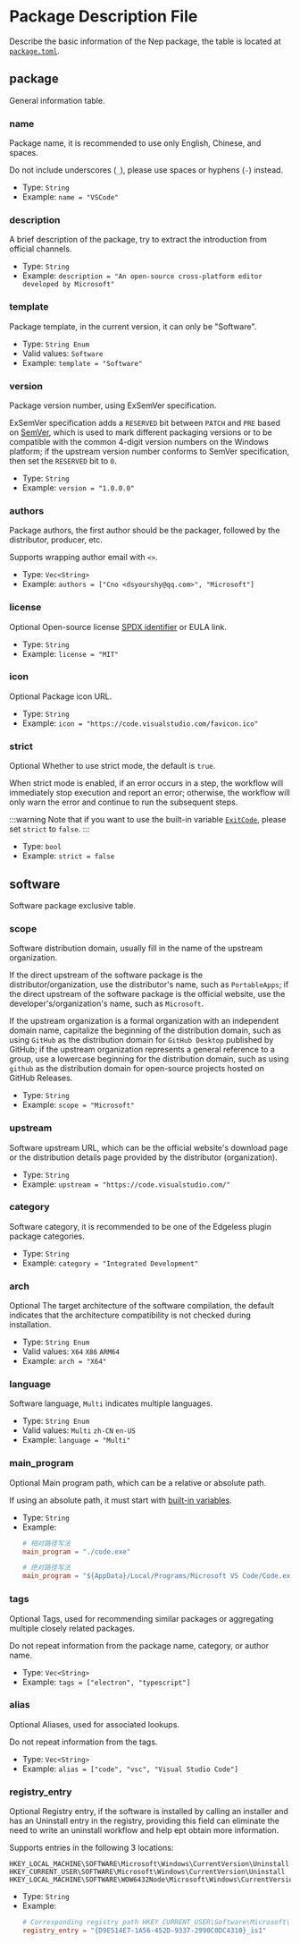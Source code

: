 # Package Description File

[//]: # (This file is automatically generated by script, do not modify it.)


Describe the basic information of the Nep package, the table is located at [`package.toml`](/nep/struct/2-inner.html#package-description-file).
## package
General information table.

### name
Package name, it is recommended to use only English, Chinese, and spaces.

Do not include underscores (`_`), please use spaces or hyphens (`-`) instead.
* Type: `String`  
* Example: `name = "VSCode"`

### description
A brief description of the package, try to extract the introduction from official channels.
* Type: `String`  
* Example: `description = "An open-source cross-platform editor developed by Microsoft"`

### template
Package template, in the current version, it can only be "Software".
* Type: `String Enum` 
* Valid values: `Software` 
* Example: `template = "Software"`

### version
Package version number, using ExSemVer specification.

ExSemVer specification adds a `RESERVED` bit between `PATCH` and `PRE` based on [SemVer](https://semver.org), which is used to mark different packaging versions or to be compatible with the common 4-digit version numbers on the Windows platform; if the upstream version number conforms to SemVer specification, then set the `RESERVED` bit to `0`.
* Type: `String`  
* Example: `version = "1.0.0.0"`

### authors
Package authors, the first author should be the packager, followed by the distributor, producer, etc.

Supports wrapping author email with `<>`.
* Type: `Vec<String>`  
* Example: `authors = ["Cno <dsyourshy@qq.com>", "Microsoft"]`

### license
<Tag>Optional</Tag> Open-source license [SPDX identifier](https://spdx.org/licenses/) or EULA link.
* Type: `String`  
* Example: `license = "MIT"`

### icon
<Tag>Optional</Tag> Package icon URL.
* Type: `String`  
* Example: `icon = "https://code.visualstudio.com/favicon.ico"`

### strict
<Tag>Optional</Tag> Whether to use strict mode, the default is `true`.

When strict mode is enabled, if an error occurs in a step, the workflow will immediately stop execution and report an error; otherwise, the workflow will only warn the error and continue to run the subsequent steps.

:::warning
Note that if you want to use the built-in variable [`ExitCode`](/nep/definition/2-context#exitcode), please set `strict` to `false`.
:::
* Type: `bool`  
* Example: `strict = false`

## software
Software package exclusive table.

### scope
Software distribution domain, usually fill in the name of the upstream organization.

If the direct upstream of the software package is the distributor/organization, use the distributor's name, such as `PortableApps`; if the direct upstream of the software package is the official website, use the developer's/organization's name, such as `Microsoft`.

If the upstream organization is a formal organization with an independent domain name, capitalize the beginning of the distribution domain, such as using `GitHub` as the distribution domain for `GitHub Desktop` published by GitHub; if the upstream organization represents a general reference to a group, use a lowercase beginning for the distribution domain, such as using `github` as the distribution domain for open-source projects hosted on GitHub Releases.
* Type: `String`  
* Example: `scope = "Microsoft"`

### upstream
Software upstream URL, which can be the official website's download page or the distribution details page provided by the distributor (organization).
* Type: `String`  
* Example: `upstream = "https://code.visualstudio.com/"`

### category
Software category, it is recommended to be one of the Edgeless plugin package categories.
* Type: `String`  
* Example: `category = "Integrated Development"`

### arch
<Tag>Optional</Tag> The target architecture of the software compilation, the default indicates that the architecture compatibility is not checked during installation.
* Type: `String Enum` 
* Valid values: `X64` `X86` `ARM64` 
* Example: `arch = "X64"`

### language
Software language, `Multi` indicates multiple languages.
* Type: `String Enum` 
* Valid values: `Multi` `zh-CN` `en-US` 
* Example: `language = "Multi"`

### main_program
<Tag>Optional</Tag> Main program path, which can be a relative or absolute path.

If using an absolute path, it must start with [built-in variables](/nep/workflow/2-context.html#built-in-variables).
* Type: `String`  
* Example:
  ```toml
  # 相对路径写法
  main_program = "./code.exe"
  
  # 绝对路径写法
  main_program = "${AppData}/Local/Programs/Microsoft VS Code/Code.exe"
  ```

### tags
<Tag>Optional</Tag> Tags, used for recommending similar packages or aggregating multiple closely related packages.

Do not repeat information from the package name, category, or author name.
* Type: `Vec<String>`  
* Example: `tags = ["electron", "typescript"]`

### alias
<Tag>Optional</Tag> Aliases, used for associated lookups.

Do not repeat information from the tags.
* Type: `Vec<String>`  
* Example: `alias = ["code", "vsc", "Visual Studio Code"]`

### registry_entry
<Tag>Optional</Tag> Registry entry, if the software is installed by calling an installer and has an Uninstall entry in the registry, providing this field can eliminate the need to write an uninstall workflow and help ept obtain more information.

Supports entries in the following 3 locations:

```
HKEY_LOCAL_MACHINE\SOFTWARE\Microsoft\Windows\CurrentVersion\Uninstall
HKEY_CURRENT_USER\SOFTWARE\Microsoft\Windows\CurrentVersion\Uninstall
HKEY_LOCAL_MACHINE\SOFTWARE\WOW6432Node\Microsoft\Windows\CurrentVersion\Uninstall
```
* Type: `String`  
* Example:
  ```toml
  # Corresponding registry path HKEY_CURRENT_USER\Software\Microsoft\Windows\CurrentVersion\Uninstall\{D9E514E7-1A56-452D-9337-2990C0DC4310}_is1
  registry_entry = "{D9E514E7-1A56-452D-9337-2990C0DC4310}_is1"
  ```
